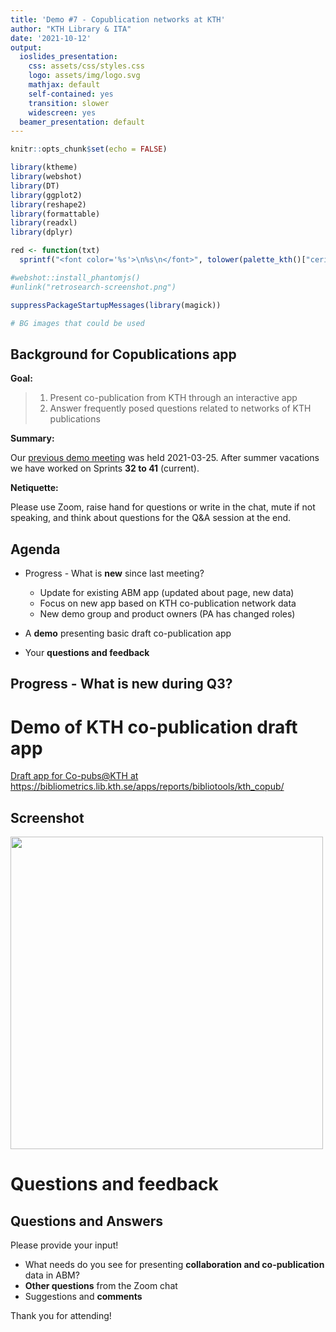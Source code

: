 ```yaml
---
title: 'Demo #7 - Copublication networks at KTH'
author: "KTH Library & ITA"
date: '2021-10-12'
output:
  ioslides_presentation:
    css: assets/css/styles.css
    logo: assets/img/logo.svg
    mathjax: default
    self-contained: yes
    transition: slower
    widescreen: yes
  beamer_presentation: default
---
```

  
```r
knitr::opts_chunk$set(echo = FALSE)

library(ktheme)
library(webshot)
library(DT)
library(ggplot2)
library(reshape2)
library(formattable)
library(readxl)
library(dplyr)

red <- function(txt) 
  sprintf("<font color='%s'>\n%s\n</font>", tolower(palette_kth()["cerise"]), txt)

#webshot::install_phantomjs()
#unlink("retrosearch-screenshot.png")

suppressPackageStartupMessages(library(magick))

# BG images that could be used

```

## Background for Copublications app

**Goal:** 

> 1. Present co-publication from KTH through an interactive app
> 2. Answer frequently posed questions related to networks of KTH publications

**Summary:**

Our [previous demo meeting](https://KTH-Library.github.io/demo-6) was held 2021-03-25. After summer vacations we have worked on Sprints **32 to 41** (current).

**Netiquette:**

Please use Zoom, raise hand for questions or write in the chat, mute if not speaking, and think about questions for the Q&A session at the end.

## Agenda {data-background=assets/bg/kth-6.png data-background-size=cover}

- Progress - What is **new** since last meeting?

  - Update for existing ABM app (updated about page, new data)
  - Focus on new app based on KTH co-publication network data
  - New demo group and product owners (PA has changed roles)

- A **demo** presenting basic draft co-publication app

- Your **questions and feedback**

## Progress - What is new during Q3? {data-background=assets/bg/plant.png data-background-size=cover}


# Demo of KTH co-publication draft app

[Draft app for Co-pubs@KTH at https://bibliometrics.lib.kth.se/apps/reports/bibliotools/kth_copub/](https://bibliometrics.lib.kth.se/apps/reports/bibliotools/kth_copub/)


## Screenshot

![](nw-screenshot-01.png){height=500px}

# Questions and feedback

## Questions and Answers

Please provide your input!

- What needs do you see for presenting **collaboration and co-publication** data in ABM?
- **Other questions** from the Zoom chat
- Suggestions and **comments**

Thank you for attending!
